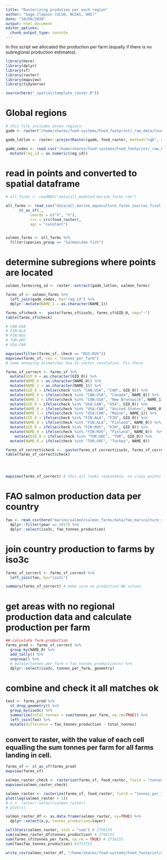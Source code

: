 ```yaml
---
title: "Rasterizing prodution per each region"
author: "Gage Clawson (UCSB, NCEAS, OHI)"
date: "10/09/2020"
output: html_document
editor_options: 
  chunk_output_type: console
---
```



In this script we allocated the production per farm (equally if there is no subregional production estimates). 

```r

library(here)
library(dplyr)
library(sf)
library(raster)
library(mapview)
library(tidyverse)

source(here("_spatial/template_raster.R"))


```


# Global regions

```r

# this file includes ocean regions:
gadm <- raster("/home/shares/food-systems/Food_footprint/_raw_data/Country_regions/gadm36mol_pyfill_10km.tif")

gadm_latlon <- raster::projectRaster(gadm, food_raster, method="ngb", over=TRUE)

gadm_codes <- read.csv("/home/shares/food-systems/Food_footprint/_raw_data/Country_regions/gadm_reg_codes.csv") %>% 
  mutate(reg_id = as.numeric(reg_id))

```

# read in points and converted to spatial dataframe
```r

# all_farms <- readRDS("data/all_modeled_marine_farms.rds")

all_farms <- read_csv("data/all_marine_aquaculture_farms_sources_final.csv") %>%
      st_as_sf(., 
           coords = c("X", "Y"),
           crs = crs(food_raster), 
           agr = "constant")  


salmon_farms <- all_farms %>%
  filter(species_group == "Salmonidae fish")

```


# determine subregions where points are located

```r

salmon_farms$reg_id <- raster::extract(gadm_latlon, salmon_farms) 

farms_sf <- salmon_farms %>%
  left_join(gadm_codes, by="reg_id") %>%
  dplyr::mutate(NAME_1 = as.character(NAME_1)) 

farms_sf$check <-  paste(farms_sf$iso3c, farms_sf$GID_0, sep=":")
table(farms_sf$check)

# CAN:USA
# FIN:ALA
# FIN:RUS
# TUR:GRC
# USA:CAN

mapview(filter(farms_sf, check == "RUS:RUS"))
mapview(farms_sf, cex = "tonnes_per_farm")
# some annoying mismatches due to raster resolution. Fix these

farms_sf_correct <- farms_sf %>%
  mutate(GID_0 = as.character(GID_0)) %>%
  mutate(NAME_0 = as.character(NAME_0)) %>%
  mutate(NAME_1 = as.character(NAME_1)) %>%
  mutate(GID_0 = ifelse(check %in% "CAN:USA", "CAN", GID_0)) %>%
  mutate(NAME_0 = ifelse(check %in% "CAN:USA", "Canada", NAME_0)) %>%
  mutate(NAME_1 = ifelse(check %in% "CAN:USA", "New Brunswick", NAME_1)) %>%
  mutate(GID_0 = ifelse(check %in% "USA:CAN", "USA", GID_0)) %>%
  mutate(NAME_0 = ifelse(check %in% "USA:CAN", "United States", NAME_0)) %>%
  mutate(NAME_1 = ifelse(check %in% "USA:CAN", "Maine", NAME_1)) %>%
  mutate(GID_0 = ifelse(check %in% "FIN:ALA", "FIN", GID_0)) %>%
  mutate(NAME_0 = ifelse(check %in% "FIN:ALA", "Finland", NAME_0)) %>%
  mutate(GID_0 = ifelse(check %in% "FIN:RUS", "FIN", GID_0)) %>%
  mutate(NAME_0 = ifelse(check %in% "FIN:RUS", "Finland", NAME_0))  %>%
    mutate(GID_0 = ifelse(check %in% "TUR:GRC", "TUR", GID_0)) %>%
  mutate(NAME_0 = ifelse(check %in% "TUR:GRC", "Turkey", NAME_0))

farms_sf_correct$check <-  paste(farms_sf_correct$iso3c, farms_sf_correct$GID_0, sep=":")
table(farms_sf_correct$check)




mapview(farms_sf_correct) # this all looks reasonable, no crazy points
```


# FAO salmon production data per country
```r

fao <- read.csv(here("marine/salmon/salmon_farms/data/fao_mariculture_salmon.csv")) %>%
  dplyr::filter(year == 2017) %>%
  dplyr::select(iso3c, fao_tonnes_production)

```


# join country production to farms by iso3c

```r

farms_sf_correct <- farms_sf_correct %>%
  left_join(fao, by="iso3c")

summary(farms_sf_correct) # make sure no production NA values

```

# get areas with no regional production data and calculate production per farm

```r

## calculate farm production
farms_prod <- farms_sf_correct %>%
  group_by(NAME_0) %>%
  add_tally() %>%
  ungroup() %>%
  # mutate(tonnes_per_farm = fao_tonnes_production/n) %>%
  dplyr::select(iso3c, tonnes_per_farm, geometry)

```

# combine and check it all matches ok

```r

test <- farms_prod %>%
  st_drop_geometry() %>%
  group_by(iso3c) %>%
  summarize(total_tonnes = sum(tonnes_per_farm, na.rm=TRUE)) %>%
  left_join(fao) %>%
  mutate(difference = fao_tonnes_production - total_tonnes)


```

## convert to raster, with the value of each cell equalling the sum tonnes per farm for all farms landing in cell.

```r

farms_sf <- st_as_sf(farms_prod)
mapview(farms_sf)

salmon_raster_check <- rasterize(farms_sf, food_raster, field = "tonnes_per_farm", fun=sum)
mapview(salmon_raster_check)

salmon_raster <- rasterize(farms_sf, food_raster, field = "tonnes_per_farm", fun=sum, background=0)
plot(log(salmon_raster + 1))
# s <- raster::select(salmon_raster)
# plot(s)

salmon_raster_df <- as.data.frame(salmon_raster, xy=TRUE) %>%
  dplyr::select(x,y, tonnes_production=layer)

cellStats(salmon_raster, stat = "sum") # 2756155
sum(salmon_raster_df$tonnes_production) # 2756155
sum(farms_sf$tonnes_per_farm, na.rm = TRUE) # 2756155
sum(fao$fao_tonnes_production) #2753752

write_csv(salmon_raster_df, "/home/shares/food-systems/Food_footprint/all_food_systems/dataprep/aquaculture/marine/salmon/updated/salmon_farm_updated.csv")

```
